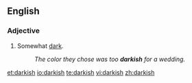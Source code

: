 ==English==
===Adjective===
{{en-adj}}
# Somewhat [[dark]].
#: ''The color they chose was too '''darkish''' for a wedding.''

[[et:darkish]]
[[io:darkish]]
[[te:darkish]]
[[vi:darkish]]
[[zh:darkish]]